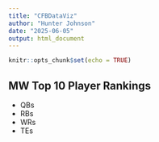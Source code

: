 ```yaml
---
title: "CFBDataViz"
author: "Hunter Johnson"
date: "2025-06-05"
output: html_document
---
```


```r
knitr::opts_chunk$set(echo = TRUE)
```

## MW Top 10 Player Rankings

- QBs
- RBs
- WRs
- TEs

